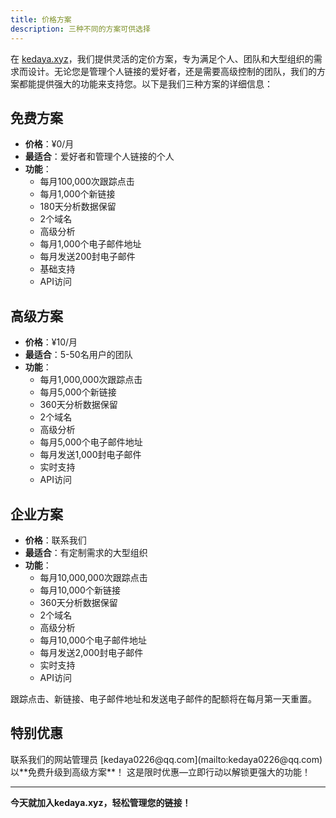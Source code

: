 ```yaml
---
title: 价格方案
description: 三种不同的方案可供选择
---
```


在 [kedaya.xyz](https://kedaya.xyz)，我们提供灵活的定价方案，专为满足个人、团队和大型组织的需求而设计。无论您是管理个人链接的爱好者，还是需要高级控制的团队，我们的方案都能提供强大的功能来支持您。以下是我们三种方案的详细信息：

## 免费方案
- **价格**：¥0/月
- **最适合**：爱好者和管理个人链接的个人
- **功能**：
  - 每月100,000次跟踪点击
  - 每月1,000个新链接
  - 180天分析数据保留
  - 2个域名
  - 高级分析
  - 每月1,000个电子邮件地址
  - 每月发送200封电子邮件
  - 基础支持
  - API访问

## 高级方案
- **价格**：¥10/月
- **最适合**：5-50名用户的团队
- **功能**：
  - 每月1,000,000次跟踪点击
  - 每月5,000个新链接
  - 360天分析数据保留
  - 2个域名
  - 高级分析
  - 每月5,000个电子邮件地址
  - 每月发送1,000封电子邮件
  - 实时支持
  - API访问

## 企业方案
- **价格**：联系我们
- **最适合**：有定制需求的大型组织
- **功能**：
  - 每月10,000,000次跟踪点击
  - 每月10,000个新链接
  - 360天分析数据保留
  - 2个域名
  - 高级分析
  - 每月10,000个电子邮件地址
  - 每月发送2,000封电子邮件
  - 实时支持
  - API访问


<Callout type="info">
  跟踪点击、新链接、电子邮件地址和发送电子邮件的配额将在每月第一天重置。
</Callout>

## 特别优惠

<Callout type="success">
  联系我们的网站管理员 [kedaya0226@qq.com](mailto:kedaya0226@qq.com) 以**免费升级到高级方案**！
  这是限时优惠—立即行动以解锁更强大的功能！
</Callout>

---

**今天就加入kedaya.xyz，轻松管理您的链接！**

